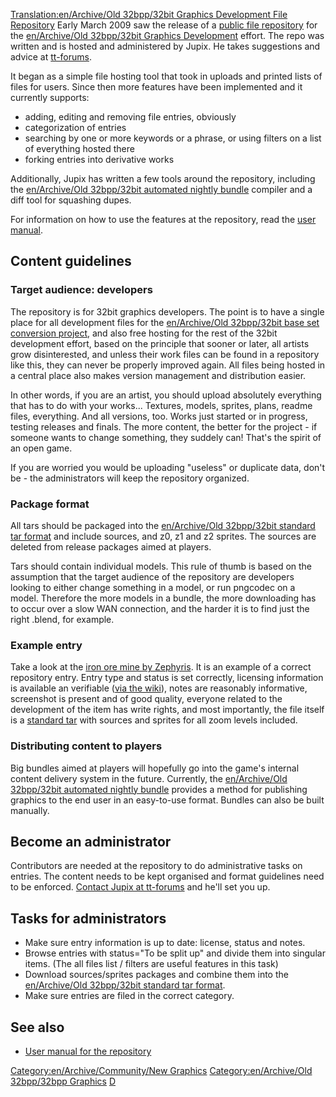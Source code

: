 [[Translation:en/Archive/Old 32bpp/32bit Graphics Development File Repository]]
Early March 2009 saw the release of a [http://jupix.info/openttd/gfxdev-repo/ public file repository] for the [[en/Archive/Old 32bpp/32bit Graphics Development]] effort. The repo was written and is hosted and administered by Jupix. He takes suggestions and advice at [http://www.tt-forums.net/viewtopic.php?f=36&t=42293 tt-forums].

It began as a simple file hosting tool that took in uploads and printed lists of files for users. Since then more features have been implemented and it currently supports:

* adding, editing and removing file entries, obviously
* categorization of entries
* searching by one or more keywords or a phrase, or using filters on a list of everything hosted there
* forking entries into derivative works

Additionally, Jupix has written a few tools around the repository, including the [[en/Archive/Old 32bpp/32bit automated nightly bundle]] compiler and a diff tool for squashing dupes.

For information on how to use the features at the repository, read the [[en/Archive/Old 32bpp/32bit Graphics Development File Repository User Manual|user manual]].

==Content guidelines==

===Target audience: developers===

The repository is for 32bit graphics developers. The point is to have a single place for all development files for the [[en/Archive/Old 32bpp/32bit base set conversion project]], and also free hosting for the rest of the 32bit development effort, based on the principle that sooner or later, all artists grow disinterested, and unless their work files can be found in a repository like this, they can never be properly improved again. All files being hosted in a central place also makes version management and distribution easier.

In other words, if you are an artist, you should upload absolutely everything that has to do with your works... Textures, models, sprites, plans, readme files, everything. And all versions, too. Works just started or in progress, testing releases and finals. The more content, the better for the project - if someone wants to change something, they suddely can! That's the spirit of an open game.

If you are worried you would be uploading "useless" or duplicate data, don't be - the administrators will keep the repository organized. 

===Package format===

All tars should be packaged into the [[en/Archive/Old 32bpp/32bit standard tar format]] and include sources, and z0, z1 and z2 sprites. The sources are deleted from release packages aimed at players.

Tars should contain individual models. This rule of thumb is based on the assumption that the target audience of the repository are developers looking to either change something in a model, or run pngcodec on a model. Therefore the more models in a bundle, the more downloading has to occur over a slow WAN connection, and the harder it is to find just the right .blend, for example.

===Example entry===

Take a look at the [http://jupix.info/openttd/gfxdev-repo/index.php?act=file&id=195 iron ore mine by Zephyris]. It is an example of a correct repository entry. Entry type and status is set correctly, licensing information is available an verifiable ([[en/Archive/Old 32bpp/32bit Graphics Licensing|via the wiki]]), notes are reasonably informative, screenshot is present and of good quality, everyone related to the development of the item has write rights, and most importantly, the file itself is a [[en/Archive/Old 32bpp/32bit standard tar format|standard tar]] with sources and sprites for all zoom levels included.

===Distributing content to players===

Big bundles aimed at players will hopefully go into the game's internal content delivery system in the future. Currently, the [[en/Archive/Old 32bpp/32bit automated nightly bundle]] provides a method for publishing graphics to the end user in an easy-to-use format. Bundles can also be built manually.

==Become an administrator==

Contributors are needed at the repository to do administrative tasks on entries. The content needs to be kept organised and format guidelines need to be enforced. [http://www.tt-forums.net/ucp.php?i=pm&mode=compose&u=6127 Contact Jupix at tt-forums] and he'll set you up.

==Tasks for administrators==

* Make sure entry information is up to date: license, status and notes.
* Browse entries with status="To be split up" and divide them into singular items. (The all files list / filters are useful features in this task)
* Download sources/sprites packages and combine them into the [[en/Archive/Old 32bpp/32bit standard tar format]].
* Make sure entries are filed in the correct category.

==See also==

* [[en/Archive/Old 32bpp/32bit Graphics Development File Repository User Manual|User manual for the repository]]


{{en/Archive/Old 32bpp/Navbox Graphics Development}}

[[Category:en/Archive/Community/New Graphics]][[Category:en/Archive/Old 32bpp/32bpp Graphics]][[Category:en/Archive/Old 32bpp/32bpp Graphics Developer resources|D]]
